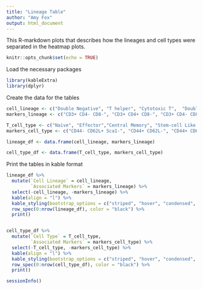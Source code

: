 ```yaml
---
title: "Lineage Table"
author: "Amy Fox"
output: html_document
---
```


This R-markdown plots that describes how the lineages and cell types were separated in the heatmap plots.

```r
knitr::opts_chunk$set(echo = TRUE)
```

Load the necessary packages
```r
library(kableExtra)
library(dplyr)
```

Create the data for the tables 
```r
cell_lineage <- c("Double Negative", "T helper", "Cytotoxic T",  "Double Positive")
markers_lineage <- c("CD3+ CD4- CD8-", "CD3+ CD4+ CD8-", "CD3+ CD4- CD8+", "CD3+ CD4+ CD8+")

T_cell_type <- c("Naive", "Effector","Central Memory", "Stem-cell Like Memory", "Resident")
markers_cell_type <- c("CD44- CD62L+ Sca1-", "CD44+ CD62L-", "CD44+ CD62L+", "CD44- CD62L+ Sca1+", "CD103+")

lineage_df <- data.frame(cell_lineage, markers_lineage)

cell_type_df <- data.frame(T_cell_type, markers_cell_type)
```

Print the tables in kable format
```r
lineage_df %>%
  mutate(`Cell Lineage` = cell_lineage,
         `Associated Markers` = markers_lineage) %>%
  select(-cell_lineage, -markers_lineage) %>%
  kable(align = "l") %>%
  kable_styling(bootstrap_options = c("striped", "hover", "condensed", "responsive")) %>%
  row_spec(0:nrow(lineage_df), color = "black") %>%
  print()


cell_type_df %>%
  mutate(`Cell Type` = T_cell_type,
         `Associated Markers` = markers_cell_type) %>%
  select(-T_cell_type, -markers_cell_type) %>%
  kable(align = "l") %>%
  kable_styling(bootstrap_options = c("striped", "hover", "condensed", "responsive")) %>%
  row_spec(0:nrow(cell_type_df), color = "black") %>%
  print()
```

```r
sessionInfo()
```